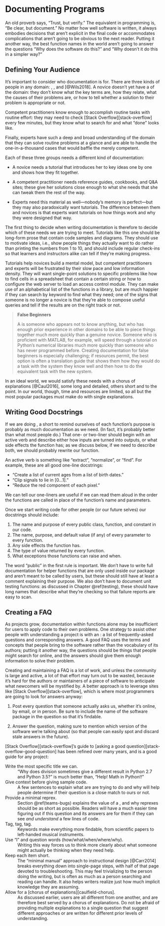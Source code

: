# Documenting Programs {#documentation}

An old proverb says, "Trust, but verify."
The equivalent in programming is, "Be clear, but document."
No matter how well software is written,
it always embodies decisions that aren't explicit in the final code
or accommodates complications that aren't going to be obvious to the next reader.
Putting it another way,
the best function names in the world aren't going to answer the questions
"Why does the software do this?"
and
"Why doesn't it do this in a simpler way?"

## Defining Your Audience {#documentation-audience}

It's important to consider who documentation is for.
There are three kinds of people in any domain:
\gref{novices}{novice},
\gref{competent practitioners}{competent_practitioner},
and \gref{experts}{expert} [@Wils2018].
A novice doesn't yet have a \gref{mental model}{mental_model} of the domain:
they don't know what the key terms are,
how they relate,
what the causes of their problems are,
or how to tell whether a solution to their problem is appropriate or not.

Competent practitioners know enough to accomplish routine tasks with routine effort:
they may need to check [Stack Overflow][stack-overflow] every few minutes,
but they know what to search for and what "done" looks like.

Finally,
experts have such a deep and broad understanding of the domain
that they can solve routine problems at a glance
and are able to handle the one-in-a-thousand cases
that would baffle the merely competent.

Each of these three groups needs a different kind of documentation:

-   A novice needs a tutorial that introduces her to key ideas one by one
    and shows how they fit together.

-   A competent practitioner needs reference guides, cookbooks, and Q&A sites;
    these give her solutions close enough to what she needs
    that she can tweak them the rest of the way.

-   Experts need this material as well---nobody's memory is perfect---but
    they may also paradoxically want tutorials.
    The difference between them and novices is that experts want tutorials on how things work
    and why they were designed that way.

The first thing to decide when writing documentation
is therefore to decide which of these needs we are trying to meet.
Tutorials like this one should be long-form prose that contain code samples and diagrams.
They should use \gref{authentic tasks}{authentic_task} to motivate ideas,
i.e.,
show people things they actually want to do rather than printing the numbers from 1 to 10,
and should include regular check-ins
so that learners and instructors alike can tell if they're making progress.

Tutorials help novices build a mental model,
but competent practitioners and experts will be frustrated by their slow pace and low information density.
They will want single-point solutions to specific problems like
how to find cells in a spreadsheet that contain a certain string
or how to configure the web server to load an access control module.
They can make use of an alphabetical list of the functions in a library,
but are much happier if they can search by keyword to find what they need;
one of the signs that someone is no longer a novice is that
they're able to compose useful queries and tell if the results are on the right track or not.

> **False Beginners**
>
> A \gref{false beginner}{false_beginner} is someone who appears not to know anything,
> but who has enough prior experience in other domains
> to be able to piece things together much more quickly than a genuine novice.
> Someone who is proficient with MATLAB, for example,
> will speed through a tutorial on Python's numerical libraries
> much more quickly than someone who has never programmed before.
> Creating documentation for false beginners is especially challenging;
> if resources permit,
> the best option is often a translation guide
> that shows them how they would do a task with the system they know well
> and then how to do the equivalent task with the new system.

In an ideal world,
we would satisfy these needs with a chorus of explanations [@Caul2016],
some long and detailed,
others short and to the point.
In our world, though,
time and resources are limited,
so all but the most popular packages must make do with single explanations.

## Writing Good Docstrings {#documentation-docstrings}

If we are doing \gref{exploratory programming}{exploratory_programming},
a short \gref{docstring}{docstring} to remind ourselves of each function's purpose\index{docstring (in Python)}\index{Python!docstring}
is probably as much documentation as we need.
(In fact, it's probably better than what most people do.)
That one- or two-liner should begin with an active verb and describe either
how inputs are turned into outputs,
or what side effects the function has;
as we discuss below,
if we need to describe both,
we should probably rewrite our function.

An active verb is something like "extract", "normalize", or "find".
For example,
these are all good one-line docstrings:

-   "Create a list of current ages from a list of birth dates."
-   "Clip signals to lie in [0...1]."
-   "Reduce the red component of each pixel."

We can tell our one-liners are useful if we can read them aloud in the order the functions are called
in place of the function's name and parameters.

Once we start writing code for other people (or our future selves)
our docstrings should include:

1.  The name and purpose of every public class, function, and constant in our code.
2.  The name, purpose, and default value (if any) of every parameter to every function.
3.  Any side effects the function has.
4.  The type of value returned by every function.
5.  What exceptions those functions can raise and when.

The word "public" in the first rule is important.
We don't have to write full documentation for helper functions
that are only used inside our package and aren't meant to be called by users,
but these should still have at least a comment explaining their purpose.
We also don't have to document unit testing functions:
as discussed in Chapter \@ref(testing),
these should have long names that describe what they're checking
so that failure reports are easy to scan.

## Creating a FAQ {#documentation-faq}

As projects grow,
documentation within functions alone may be insufficient for users to apply code to their own problems.
One strategy to assist other people with understanding a project is with
an \gref{FAQ}{faq}:\index{FAQ (Frequency Asked Questions)}\index{Python package!FAQ}
a list of frequently-asked questions and corresponding answers.
A good FAQ uses the terms and concepts that people bring to the software
rather than the vocabulary of its authors;
putting it another way,
the questions should be things that people might search for online,
and the answers should give them enough information to solve their problem.

Creating and maintaining a FAQ is a lot of work,
and unless the community is large and active,
a lot of that effort may turn out to be wasted,
because it's hard for the authors or maintainers of a piece of software
to anticipate what newcomers will be mystified by.
A better approach is to leverage sites like [Stack Overflow][stack-overflow],
which is where most programmers are going to look for answers anyway:

1.  Post every question that someone actually asks us,
    whether it's online, by email, or in person.
    Be sure to include the name of the software package in the question
    so that it's findable.

2.  Answer the question,
    making sure to mention which version of the software we're talking about
    (so that people can easily spot and discard stale answers in the future).

[Stack Overflow][stack-overflow]'s guide to [asking a good question][stack-overflow-good-question]
has been refined over many years,
and is a good guide for any project:

Write the most specific title we can.
:   "Why does division sometimes give a different result in Python 2.7 and Python 3.5?"
    is much better than, "Help! Math in Python!!"

Give context before giving sample code.
:   A few sentences to explain what are are trying to do and why
    will help people determine if their question is a close match to ours or not.

Provide a minimal reprex.
:   Section \@ref(teams-bugs) explains the value of a \gref{reproducible example}{reprex},
    and why reprexes should be as short as possible.
    Readers will have a much easier time figuring out if this question and its answers are for them
    if they can see *and understand* a few lines of code.

Tag, tag, tag.\index{tags (for documentation)}
:   Keywords make everything more findable,
    from scientific papers to left-handed musical instruments.

Use "I" and question words (how/what/when/where/why).
:   Writing this way forces us to think more clearly about
    what someone might actually be thinking when they need help.

Keep each item short.
:   The "minimal manual" approach to instructional design [@Carr2014]
    breaks everything down into single-page steps,
    with half of that page devoted to troubleshooting.
    This may feel trivializing to the person doing the writing,
    but is often as much as a person searching and reading can handle.
    It also helps writers realize just how much implicit knowledge they are assuming.

Allow for a [chorus of explanations][caulfield-chorus].
:   As discussed earlier,
    users are all different from one another,
    and are therefore best served by a chorus of explanations.
    Do not be afraid of providing multiple explanations to a single question
    that suggest different approaches
    or are written for different prior levels of understanding.
